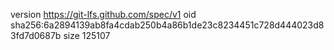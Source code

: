 version https://git-lfs.github.com/spec/v1
oid sha256:6a2894139ab8fa4cdab250b4a86b1de23c8234451c728d444023d83fd7d0687b
size 125107

